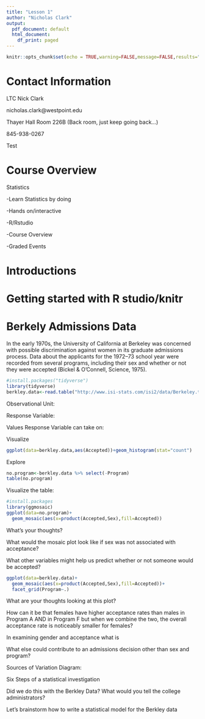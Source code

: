 ```yaml
---
title: "Lesson 1"
author: "Nicholas Clark"
output:
  pdf_document: default
  html_document:
    df_print: paged
---
```


```r
knitr::opts_chunk$set(echo = TRUE,warning=FALSE,message=FALSE,results="hide",fig.show="hide")
```

# Contact Information

LTC Nick Clark

nicholas.clark@westpoint.edu

Thayer Hall Room 226B (Back room, just keep going back...)

845-938-0267

Test

# Course Overview

\textit{Applied } Statistics

-Learn Statistics by doing

-Hands on/interactive

-R/Rstudio

-Course Overview

-Graded Events

# Introductions

# Getting started with R studio/knitr

# Berkely Admissions Data

In the early 1970s, the University of California at Berkeley was concerned with possible
discrimination against women in its graduate admissions process. Data about the applicants for
the 1972–73 school year were recorded from several programs, including their sex and whether
or not they were accepted (Bickel & O’Connell, Science, 1975).

```r
#install.packages("tidyverse")
library(tidyverse)
berkley.data<-read.table("http://www.isi-stats.com/isi2/data/Berkeley.txt",header=T)
```

Observational Unit:

\vspace{.5in}

Response Variable:

\vspace{.5in}

Values Response Variable can take on:

\vspace{.5in}

Visualize

```r
ggplot(data=berkley.data,aes(Accepted))+geom_histogram(stat="count")
```

Explore
```r
no.program<-berkley.data %>% select(-Program)
table(no.program)
```
Visualize the table:

```r
#install.packages
library(ggmosaic)
ggplot(data=no.program)+
  geom_mosaic(aes(x=product(Accepted,Sex),fill=Accepted))
```
What's your thoughts?

\vspace{.5in}

What would the mosaic plot look like if sex was not associated with acceptance?

\vspace{.5in}

What other variables might help us predict whether or not someone would be accepted?

\vspace{.4in}

```r
ggplot(data=berkley.data)+
  geom_mosaic(aes(x=product(Accepted,Sex),fill=Accepted))+
  facet_grid(Program~.)
```

What are your thoughts looking at this plot?

\vspace{.4in}

How can it be that females have higher acceptance rates than males in Program A AND in Program F but when we combine the two, the overall acceptance rate is noticeably smaller for females?

\vspace{.4in}

In examining gender and acceptance what is \textbf{confounding?}

\vspace{.2in}

What else could contribute to an admissions decision other than sex and program?

\vspace{.5in}

Sources of Variation Diagram:

\vspace{1.in}

\newpage

Six Steps of a statistical investigation

\begin{itemize}
\item Ask a Research Question

\item Design a study and collect data

\item Explore the data

\item Draw inferences beyond the data

\item Formulate conclusions

\item Look back and ahead

\end{itemize}


Did we do this with the Berkley Data?  What would you tell the college administrators?

\vspace{4.in}


Let's brainstorm how to write a statistical model for the Berkley data




